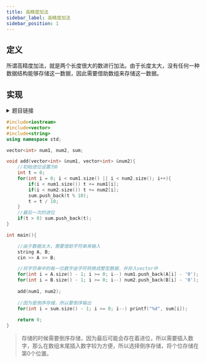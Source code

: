 ```yaml
---
title: 高精度加法
sidebar_label: 高精度加法
sidebar_position: 1
---
```


## 定义
所谓高精度加法，就是两个长度很大的数进行加法。由于长度太大，没有任何一种数据结构能够存储这一数据，因此需要借助数组来存储这一数据。

## 实现
<details>
<summary> 题目链接 </summary>
<p>

[**Acwing链接**](https://www.acwing.com/problem/content/description/793/)

</p>
</details>

```cpp
#include<iostream>
#include<vector>
#include<string>
using namespace std;

vector<int> num1, num2, sum;

void add(vector<int> &num1, vector<int> &num2){
    //初始进位设置为0
    int t = 0;
    for(int i = 0; i < num1.size() || i < num2.size(); i++){
        if(i < num1.size()) t += num1[i];
        if(i < num2.size()) t += num2[i];
        sum.push_back(t % 10);
        t = t / 10;
    }
    //最后一次的进位
    if(t > 0) sum.push_back(t);
}

int main(){

    //由于数据太大，需要借助字符串来输入
    string A, B;
    cin >> A >> B;

    //将字符串中的每一位数字由字符转换成整型数据，并存入vector中
    for(int i = A.size() - 1; i >= 0; i--) num1.push_back(A[i] - '0');
    for(int i = B.size() - 1; i >= 0; i--) num2.push_back(B[i] - '0');
    
    add(num1, num2);
    
    //因为是倒序存储，所以要倒序输出
    for(int i = sum.size() - 1; i >= 0; i--) printf("%d", sum[i]);
    
    return 0;
}
```

> 存储的时候需要倒序存储，因为最后可能会存在着进位，所以需要插入数字，那么在数组末尾插入数字较为方便，所以选择倒序存储，将个位存储在第0个位置。